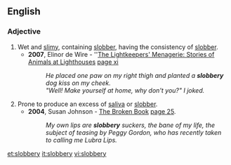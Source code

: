 ==English==

===Adjective===
{{en-adj}}

# Wet and [[slimy]], containing [[slobber]], having the consistency of [[slobber]].
#*'''2007''', Elinor de Wire - ''[http://books.google.com/books?id=yf2KPvJwN8EC The Lightkeepers' Menagerie: Stories of Animals at Lighthouses] [http://books.google.com/books?id=yf2KPvJwN8EC&pg=PR11&dq=%22slobbery+dog%22&sig=tooIiNBfSaVTad3NFdZwX3Pp3Uw page xi]
#*:''He placed one paw on my right thigh and planted a '''slobbery''' dog kiss on my cheek. ''
#*:''"Well! Make yourself at home, why don't you?" I joked. ''
# Prone to produce an excess of [[saliva]] or [[slobber]].
#*'''2004''', Susan Johnson - [http://books.google.com/books?id=GzkawhZmQrEC The Broken Book] [http://books.google.com/books?id=GzkawhZmQrEC&pg=RA1-PA25&dq=%22slobbery%22+date:1980-2008&lr=&sig=tsEv_jcYF2BtZXyBVxN-x_MuK_A page 25].
#*:''My own lips are '''slobbery''' suckers, the bane of my life, the subject of teasing by Peggy Gordon, who has recently taken to calling me Lubra Lips.''

[[et:slobbery]]
[[it:slobbery]]
[[vi:slobbery]]